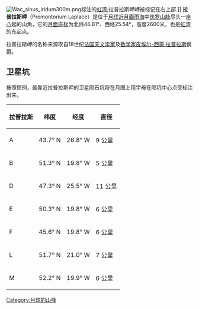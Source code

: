 [[File:Wac_sinus_iridum300m.png|thumb]]标注的[[虹湾|虹湾]];拉普拉斯岬岬被标记在右上部.]]
'''拉普拉斯岬'''（Promontorium Laplace）是位于[[月球|月球]][[月球正面|近月面]][[雨海|雨海]]中[[侏罗山脉|侏罗山脉]]尽头一座凸起的山角，它的[[月面座标|月面座标]]为北纬46.81°、西经25.54°，高度2600米，也是[[虹湾|虹湾]]的东起点。

拉普拉斯岬的名称来源取自18世纪[[法国|法国]][[天文学家|天文学家]]及[[数学家|数学家]][[皮埃尔-西蒙·拉普拉斯|皮埃尔-西蒙·拉普拉斯]]侯爵。

==卫星坑==
按照惯例，最靠近拉普拉斯岬的卫星陨石坑将在月图上用字母在陨坑中心点旁标注出来。

{| class="wikitable" style="text-align:center"
! 拉普拉斯 
! 纬度
! 经度
! 直径
|- 
| A
| 43.7° N
| 26.8° W
| 9 公里
|- 
| B
| 51.3° N
| 19.8° W
| 5 公里
|- 
| D
| 47.3° N
| 25.5° W
| 11 公里
|-
| E
| 50.3° N
| 19.8° W
| 6 公里
|- 
| F
| 45.6° N
| 19.8° W
| 6 公里
|- 
| L
| 51.7° N
| 21.0° W
| 7 公里
|- 
| M
| 52.2° N
| 19.9° W
| 6 公里
|}
{{moon-stub}}

[[Category:月球的山峰|Category:月球的山峰]]
